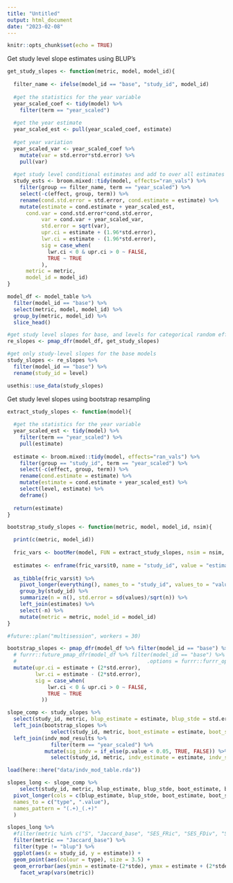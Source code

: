 ```yaml
---
title: "Untitled"
output: html_document
date: "2023-02-08"
---
```


```r
knitr::opts_chunk$set(echo = TRUE)
```


Get study level slope estimates using BLUP's
```r
get_study_slopes <- function(metric, model, model_id){
  
  filter_name <- ifelse(model_id == "base", "study_id", model_id)
  
  #get the statistics for the year variable
  year_scaled_coef <- tidy(model) %>%
    filter(term == "year_scaled") 
  
  #get the year estimate
  year_scaled_est <- pull(year_scaled_coef, estimate) 
  
  #get year variation
  year_scaled_var <- year_scaled_coef %>% 
    mutate(var = std.error*std.error) %>%
    pull(var)
  
  #get study level conditional estimates and add to over all estimates
  study_ests <- broom.mixed::tidy(model, effects="ran_vals") %>%
    filter(group == filter_name, term == "year_scaled") %>% 
    select(-c(effect, group, term)) %>%
    rename(cond.std.error = std.error, cond.estimate = estimate) %>%
    mutate(estimate = cond.estimate + year_scaled_est,
      cond.var = cond.std.error*cond.std.error, 
           var = cond.var + year_scaled_var,
           std.error = sqrt(var),
           upr.ci = estimate + (1.96*std.error),
           lwr.ci = estimate - (1.96*std.error),
           sig = case_when(
             lwr.ci < 0 & upr.ci > 0 ~ FALSE,
             TRUE ~ TRUE
           ),
      metric = metric,
      model_id = model_id)
}

model_df <- model_table %>%
  filter(model_id == "base") %>%
  select(metric, model, model_id) %>%
  group_by(metric, model_id) %>% 
  slice_head()

#get study level slopes for base, and levels for categorical random effect in non-base models
re_slopes <- pmap_dfr(model_df, get_study_slopes)

#get only study-level slopes for the base models
study_slopes <- re_slopes %>% 
  filter(model_id == "base") %>%
  rename(study_id = level)

usethis::use_data(study_slopes)
```

Get study level slopes using bootstrap resampling
```r
extract_study_slopes <- function(model){
  
  #get the statistics for the year variable
  year_scaled_est <- tidy(model) %>%
    filter(term == "year_scaled") %>%
    pull(estimate)
  
  estimate <- broom.mixed::tidy(model, effects="ran_vals") %>%
    filter(group == "study_id", term == "year_scaled") %>% 
    select(-c(effect, group, term)) %>%
    rename(cond.estimate = estimate) %>%
    mutate(estimate = cond.estimate + year_scaled_est) %>%
    select(level, estimate) %>%
    deframe()
  
  return(estimate)
}

bootstrap_study_slopes <- function(metric, model, model_id, nsim){

  print(c(metric, model_id))
  
  fric_vars <- bootMer(model, FUN = extract_study_slopes, nsim = nsim, use.u = TRUE)
  
  estimates <- enframe(fric_vars$t0, name = "study_id", value = "estimate") 
  
  as_tibble(fric_vars$t) %>% 
    pivot_longer(everything(), names_to = "study_id", values_to = "values") %>%
    group_by(study_id) %>%
    summarize(n = n(), std.error = sd(values)/sqrt(n)) %>%
    left_join(estimates) %>%
    select(-n) %>%
    mutate(metric = metric, model_id = model_id)
}

#future::plan("multisession", workers = 30)

bootstrap_slopes <- pmap_dfr(model_df %>% filter(model_id == "base") %>% mutate(nsim = 100), bootstrap_study_slopes) %>%
  # furrr::future_pmap_dfr(model_df %>% filter(model_id == "base") %>% mutate(nsim = 100), bootstrap_study_slopes, 
  #                                          .options = furrr::furrr_options(seed = TRUE)) %>%
  mutate(upr.ci = estimate + (2*std.error),
         lwr.ci = estimate - (2*std.error),
         sig = case_when(
             lwr.ci < 0 & upr.ci > 0 ~ FALSE,
             TRUE ~ TRUE
           ))
```

```r
slope_comp <- study_slopes %>% 
  select(study_id, metric, blup_estimate = estimate, blup_stde = std.error, sig_bulp = sig) %>%
  left_join(bootstrap_slopes %>% 
              select(study_id, metric, boot_estimate = estimate, boot_stde = std.error, sig_boot = sig)) %>%
  left_join(indv_mod_results %>%
              filter(term == "year_scaled") %>%
            mutate(sig_indv = if_else(p.value < 0.05, TRUE, FALSE)) %>%
              select(study_id, metric, indv_estimate = estimate, indv_stde = std.error, sig_indv))
```

```r
load(here::here("data/indv_mod_table.rda"))

slopes_long <- slope_comp %>% 
    select(study_id, metric, blup_estimate, blup_stde, boot_estimate, boot_stde, indv_estimate, indv_stde) %>%
  pivot_longer(cols = c(blup_estimate, blup_stde, boot_estimate, boot_stde, indv_estimate, indv_stde),
  names_to = c("type", ".value"),
  names_pattern = "(.+)_(.+)"
  )

slopes_long %>% 
  #filter(metric %in% c("S", "Jaccard_base", "SES_FRic", "SES_FDiv", "SES_FEve")) %>%
  filter(metric == "Jaccard_base") %>%
  filter(type != "blup") %>%
  ggplot(aes(x = study_id, y = estimate)) +
  geom_point(aes(colour = type), size = 3.5) +
  geom_errorbar(aes(ymin = estimate-(2*stde), ymax = estimate + (2*stde))) + 
    facet_wrap(vars(metric))
  
    
```

